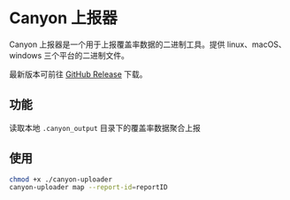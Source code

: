 # Canyon 上报器

Canyon 上报器是一个用于上报覆盖率数据的二进制工具。提供 linux、macOS、windows 三个平台的二进制文件。

最新版本可前往 [GitHub Release](https://github.com/canyon-project/canyon/releases) 下载。

## 功能

读取本地 `.canyon_output` 目录下的覆盖率数据聚合上报

## 使用

```bash
chmod +x ./canyon-uploader
canyon-uploader map --report-id=reportID
```

